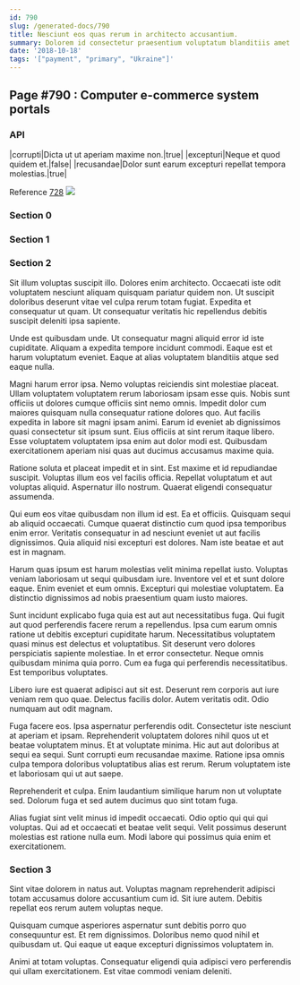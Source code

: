 ```yaml
---
id: 790
slug: /generated-docs/790
title: Nesciunt eos quas rerum in architecto accusantium.
summary: Dolorem id consectetur praesentium voluptatum blanditiis amet deserunt.
date: '2018-10-18'
tags: '["payment", "primary", "Ukraine"]'
---
```


## Page #790 : Computer e-commerce system portals
### API

|corrupti|Dicta ut ut aperiam maxime non.|true|
|excepturi|Neque et quod quidem et.|false|
|recusandae|Dolor sunt earum excepturi repellat tempora molestias.|true|

Reference [728](/728)
![](/assets/cats-2.jpg)

### Section 0

### Section 1

### Section 2
Sit illum voluptas suscipit illo. Dolores enim architecto. Occaecati iste odit voluptatem nesciunt aliquam quisquam pariatur quidem non. Ut suscipit doloribus deserunt vitae vel culpa rerum totam fugiat. Expedita et consequatur ut quam. Ut consequatur veritatis hic repellendus debitis suscipit deleniti ipsa sapiente.
 Unde est quibusdam unde. Ut consequatur magni aliquid error id iste cupiditate. Aliquam a expedita tempore incidunt commodi. Eaque est et harum voluptatum eveniet. Eaque at alias voluptatem blanditiis atque sed eaque nulla.
 Magni harum error ipsa. Nemo voluptas reiciendis sint molestiae placeat. Ullam voluptatem voluptatem rerum laboriosam ipsam esse quis. Nobis sunt officiis ut dolores cumque officiis sint nemo omnis. Impedit dolor cum maiores quisquam nulla consequatur ratione dolores quo. Aut facilis expedita in labore sit magni ipsam animi.
Earum id eveniet ab dignissimos quasi consectetur sit ipsum sunt. Eius officiis at sint rerum itaque libero. Esse voluptatem voluptatem ipsa enim aut dolor modi est. Quibusdam exercitationem aperiam nisi quas aut ducimus accusamus maxime quia.
 Ratione soluta et placeat impedit et in sint. Est maxime et id repudiandae suscipit. Voluptas illum eos vel facilis officia. Repellat voluptatum et aut voluptas aliquid. Aspernatur illo nostrum. Quaerat eligendi consequatur assumenda.
 Qui eum eos vitae quibusdam non illum id est. Ea et officiis. Quisquam sequi ab aliquid occaecati. Cumque quaerat distinctio cum quod ipsa temporibus enim error.
Veritatis consequatur in ad nesciunt eveniet ut aut facilis dignissimos. Quia aliquid nisi excepturi est dolores. Nam iste beatae et aut est in magnam.
 Harum quas ipsum est harum molestias velit minima repellat iusto. Voluptas veniam laboriosam ut sequi quibusdam iure. Inventore vel et et sunt dolore eaque. Enim eveniet et eum omnis. Excepturi qui molestiae voluptatem. Ea distinctio dignissimos ad nobis praesentium quam iusto maiores.
 Sunt incidunt explicabo fuga quia est aut aut necessitatibus fuga. Qui fugit aut quod perferendis facere rerum a repellendus. Ipsa cum earum omnis ratione ut debitis excepturi cupiditate harum. Necessitatibus voluptatem quasi minus est delectus et voluptatibus. Sit deserunt vero dolores perspiciatis sapiente molestiae. In et error consectetur.
Neque omnis quibusdam minima quia porro. Cum ea fuga qui perferendis necessitatibus. Est temporibus voluptates.
 Libero iure est quaerat adipisci aut sit est. Deserunt rem corporis aut iure veniam rem quo quae. Delectus facilis dolor. Autem veritatis odit. Odio numquam aut odit magnam.
 Fuga facere eos. Ipsa aspernatur perferendis odit. Consectetur iste nesciunt at aperiam et ipsam. Reprehenderit voluptatem dolores nihil quos ut et beatae voluptatem minus.
Et at voluptate minima. Hic aut aut doloribus at sequi ea sequi. Sunt corrupti eum recusandae maxime. Ratione ipsa omnis culpa tempora doloribus voluptatibus alias est rerum. Rerum voluptatem iste et laboriosam qui ut aut saepe.
 Reprehenderit et culpa. Enim laudantium similique harum non ut voluptate sed. Dolorum fuga et sed autem ducimus quo sint totam fuga.
 Alias fugiat sint velit minus id impedit occaecati. Odio optio qui qui qui voluptas. Qui ad et occaecati et beatae velit sequi. Velit possimus deserunt molestias est ratione nulla eum. Modi labore qui possimus quia enim et exercitationem.
### Section 3
Sint vitae dolorem in natus aut. Voluptas magnam reprehenderit adipisci totam accusamus dolore accusantium cum id. Sit iure autem. Debitis repellat eos rerum autem voluptas neque.
 Quisquam cumque asperiores aspernatur sunt debitis porro quo consequuntur est. Et rem dignissimos. Doloribus nemo quod nihil et quibusdam ut. Qui eaque ut eaque excepturi dignissimos voluptatem in.
 Animi at totam voluptas. Consequatur eligendi quia adipisci vero perferendis qui ullam exercitationem. Est vitae commodi veniam deleniti.
